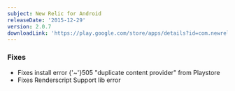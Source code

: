 ```yaml
---
subject: New Relic for Android
releaseDate: '2015-12-29'
version: 2.0.7
downloadLink: 'https://play.google.com/store/apps/details?id=com.newrelic.rpm&hl=en'
---
```


### Fixes

* Fixes install error {'~'}505 "duplicate content provider" from Playstore
* Fixes Renderscript Support lib error
